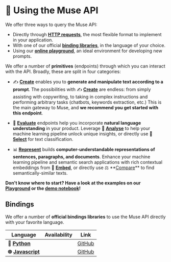 
# 🤩 Using the Muse API

We offer three ways to query the Muse API:

-   Directly through **[HTTP requests](/api/specifications/requests)**, the most flexible format to implement in your application.
-   With one of our official **[binding libraries](#bindings)**, in the language of your choice.
-   Using our **[online playground](https://muse.lighton.ai)**, an ideal environment for developing new prompts.

We offer a number of **primitives** (endpoints) through which you can interact with the API. Broadly, these
are split in four categories:

-   ✍️ **[Create](/api/primitives/create)** enables you to **generate and manipulate text according to a prompt**.
    The possibilities with ✍️ **[Create](/api/primitives/create)** are endless: from simply assisting with copywriting, to taking in complex instructions and performing arbitrary tasks (chatbots, keywords extraction, etc.)
    This is the main gateway to Muse, and **we recommend you get started with this endpoint**.

-   🔬️ **[Evaluate](/api/primitives/evaluate/analyse)** endpoints help you incorporate **natural language understanding** in your product. Leverage 🧪 **[Analyse](/api/primitives/evaluate/analyse)** to help your machine learning pipeline unlock unique insights, or directly use 🔘 **[Select](/api/primitives/evaluate/select)** for text classification.

-   📊 **[Represent](/api/primitives/represent/embed)** <Alpha /> builds **computer-understandable representations of sentences, paragraphs, and documents**. Enhance your machine learning pipeline and semantic search applications with rich contextual embeddings from 🔢 **[Embed](/api/primitives/represent/embed)**, or directly use ⚖️ \*\*[Compare](/api/primitives/represent/compare)\*\* to find semantically-similar texts.

**Don't know where to start? Have a look at the examples on our [Playground](https://muse.lighton.ai) or the
[demo notebook](https://github.com/lightonai/lightonmuse/blob/master/examples/demo_notebook.ipynb)!**

## Bindings

We offer a number of **official bindings libraries** to use the Muse API directly with your favorite language.

| Language                                      | Availability | Link                                                  |
| --------------------------------------------- | ------------ | ----------------------------------------------------- |
| **🐍 [Python](/api/bindings/python)**         | <Alpha />    | [GitHub](https://github.com/lightonai/lightonmuse)    |
| **🌐 [Javascript](/api/bindings/javascript)** | <Alpha />    | [GitHub](https://github.com/lightonai/js-lightonmuse) |
